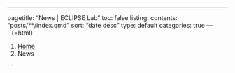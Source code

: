 ---
pagetitle: "News | ECLIPSE Lab"
toc: false
listing:
  contents: "posts/**/index.qmd"
  sort: "date desc"
  type: default
  categories: true
---``{=html}
<nav aria-label="breadcrumb">
  <ol class="breadcrumb">
    <li class="breadcrumb-item"><a href="index.html">Home</a></li>
    <li class="breadcrumb-item active" aria-current="page">News</li>
  </ol>
</nav>
```
